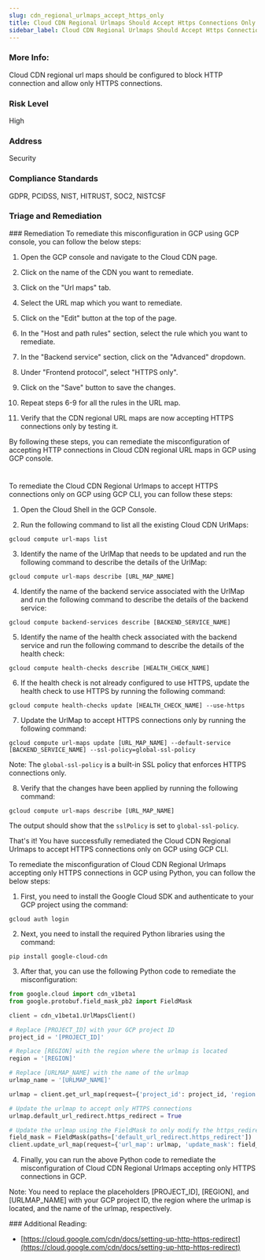 ```yaml
---
slug: cdn_regional_urlmaps_accept_https_only
title: Cloud CDN Regional Urlmaps Should Accept Https Connections Only
sidebar_label: Cloud CDN Regional Urlmaps Should Accept Https Connections Only
---
```


### More Info:

Cloud CDN regional url maps should be configured to block HTTP connection and allow only HTTPS connections.

### Risk Level

High

### Address

Security

### Compliance Standards

GDPR, PCIDSS, NIST, HITRUST, SOC2, NISTCSF


### Triage and Remediation
<Tabs>
<Tab title='Remediation'>
### Remediation

<AccordionGroup>
<Accordion title='Using Console' defaultOpen='true'>
To remediate this misconfiguration in GCP using GCP console, you can follow the below steps:

1. Open the GCP console and navigate to the Cloud CDN page.

2. Click on the name of the CDN you want to remediate.

3. Click on the "Url maps" tab.

4. Select the URL map which you want to remediate.

5. Click on the "Edit" button at the top of the page.

6. In the "Host and path rules" section, select the rule which you want to remediate.

7. In the "Backend service" section, click on the "Advanced" dropdown.

8. Under "Frontend protocol", select "HTTPS only".

9. Click on the "Save" button to save the changes.

10. Repeat steps 6-9 for all the rules in the URL map.

11. Verify that the CDN regional URL maps are now accepting HTTPS connections only by testing it.

By following these steps, you can remediate the misconfiguration of accepting HTTP connections in Cloud CDN regional URL maps in GCP using GCP console.

#
</Accordion>

<Accordion title='Using CLI'>
To remediate the Cloud CDN Regional Urlmaps to accept HTTPS connections only on GCP using GCP CLI, you can follow these steps:

1. Open the Cloud Shell in the GCP Console.

2. Run the following command to list all the existing Cloud CDN UrlMaps:

```
gcloud compute url-maps list
```

3. Identify the name of the UrlMap that needs to be updated and run the following command to describe the details of the UrlMap:

```
gcloud compute url-maps describe [URL_MAP_NAME]
```

4. Identify the name of the backend service associated with the UrlMap and run the following command to describe the details of the backend service:

```
gcloud compute backend-services describe [BACKEND_SERVICE_NAME]
```

5. Identify the name of the health check associated with the backend service and run the following command to describe the details of the health check:

```
gcloud compute health-checks describe [HEALTH_CHECK_NAME]
```

6. If the health check is not already configured to use HTTPS, update the health check to use HTTPS by running the following command:

```
gcloud compute health-checks update [HEALTH_CHECK_NAME] --use-https
```

7. Update the UrlMap to accept HTTPS connections only by running the following command:

```
gcloud compute url-maps update [URL_MAP_NAME] --default-service [BACKEND_SERVICE_NAME] --ssl-policy=global-ssl-policy
```

Note: The `global-ssl-policy` is a built-in SSL policy that enforces HTTPS connections only.

8. Verify that the changes have been applied by running the following command:

```
gcloud compute url-maps describe [URL_MAP_NAME]
```

The output should show that the `sslPolicy` is set to `global-ssl-policy`.

That's it! You have successfully remediated the Cloud CDN Regional Urlmaps to accept HTTPS connections only on GCP using GCP CLI.
</Accordion>

<Accordion title='Using Python'>
To remediate the misconfiguration of Cloud CDN Regional Urlmaps accepting only HTTPS connections in GCP using Python, you can follow the below steps:

1. First, you need to install the Google Cloud SDK and authenticate to your GCP project using the command:

```
gcloud auth login
```

2. Next, you need to install the required Python libraries using the command:

```
pip install google-cloud-cdn
```

3. After that, you can use the following Python code to remediate the misconfiguration:

```python
from google.cloud import cdn_v1beta1
from google.protobuf.field_mask_pb2 import FieldMask

client = cdn_v1beta1.UrlMapsClient()

# Replace [PROJECT_ID] with your GCP project ID
project_id = '[PROJECT_ID]'

# Replace [REGION] with the region where the urlmap is located
region = '[REGION]'

# Replace [URLMAP_NAME] with the name of the urlmap
urlmap_name = '[URLMAP_NAME]'

urlmap = client.get_url_map(request={'project_id': project_id, 'region': region, 'url_map': urlmap_name})

# Update the urlmap to accept only HTTPS connections
urlmap.default_url_redirect.https_redirect = True

# Update the urlmap using the FieldMask to only modify the https_redirect field
field_mask = FieldMask(paths=['default_url_redirect.https_redirect'])
client.update_url_map(request={'url_map': urlmap, 'update_mask': field_mask})
```

4. Finally, you can run the above Python code to remediate the misconfiguration of Cloud CDN Regional Urlmaps accepting only HTTPS connections in GCP.

Note: You need to replace the placeholders [PROJECT_ID], [REGION], and [URLMAP_NAME] with your GCP project ID, the region where the urlmap is located, and the name of the urlmap, respectively.
</Accordion>

</AccordionGroup>
</Tab>
</Tabs>
### Additional Reading:

- [https://cloud.google.com/cdn/docs/setting-up-http-https-redirect](https://cloud.google.com/cdn/docs/setting-up-http-https-redirect) 

